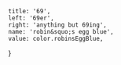 
	title: '69',
	left: '69er',
	right: 'anything but 69ing',
	name: 'robin&squo;s egg blue',
	value: color.robinsEggBlue,
}
